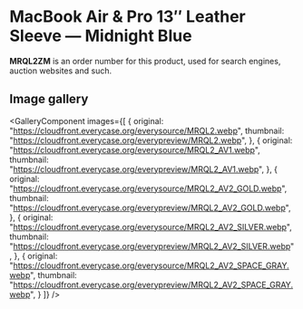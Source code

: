 
# MacBook Air & Pro 13″ Leather Sleeve — Midnight Blue

<Callout type='info' emoji='👉🏻'>**MRQL2ZM** is an order number for this product, used for search engines, auction websites and such.</Callout>

## Image gallery

<GalleryComponent
    images={[
      {
        original: "https://cloudfront.everycase.org/everysource/MRQL2.webp",
        thumbnail: "https://cloudfront.everycase.org/everypreview/MRQL2.webp",
      },
      {
        original: "https://cloudfront.everycase.org/everysource/MRQL2_AV1.webp",
        thumbnail: "https://cloudfront.everycase.org/everypreview/MRQL2_AV1.webp",
      },
      {
        original: "https://cloudfront.everycase.org/everysource/MRQL2_AV2_GOLD.webp",
        thumbnail: "https://cloudfront.everycase.org/everypreview/MRQL2_AV2_GOLD.webp",
      },
      {
        original: "https://cloudfront.everycase.org/everysource/MRQL2_AV2_SILVER.webp",
        thumbnail: "https://cloudfront.everycase.org/everypreview/MRQL2_AV2_SILVER.webp",
      },
      {
        original: "https://cloudfront.everycase.org/everysource/MRQL2_AV2_SPACE_GRAY.webp",
        thumbnail: "https://cloudfront.everycase.org/everypreview/MRQL2_AV2_SPACE_GRAY.webp",
      }
    ]}
  />
